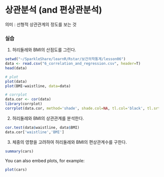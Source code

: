 상관분석 (and 편상관분석)
=======================================================

의미 : 선형적 상관관계의 정도를 보는 것

### 실습

1) 허리둘레와 BMI의 산점도를 그린다.

```r
setwd("~/SparkleShare/learnR/Rstar/보건의학통계/lesson06")
data <- read.csv("6_correlation_and_regression.csv", header=T)
head(data)
```

```r
# plot
plot(data)
plot(BMI~waistline, data=data)

# corrplot
data.cor <- cor(data)
library(corrplot)
corrplot(data.cor, method='shade', shade.col=NA, tl.col='black', tl.srt=45, order='hclust')
```

2) 허리둘레와 BMI의 상관관계를 분석한다. 

```r
cor.test(data$waistline, data$BMI)
data.cor['waistline','BMI']
```

3) 체중의 영향을 고려하여 허리둘레와 BMI의 편상관계수를 구한다. 

```r
summary(cars)
```

You can also embed plots, for example:

```r
plot(cars)
```

